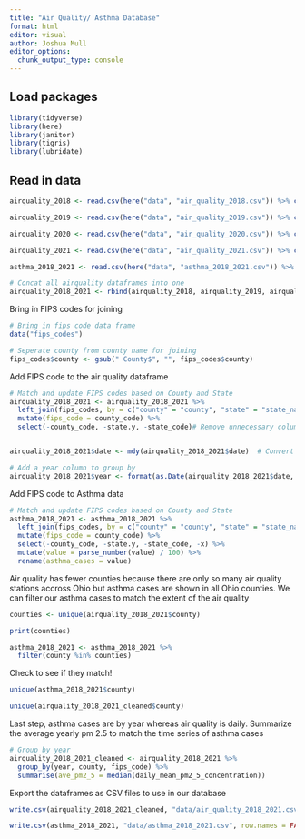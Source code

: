 ```yaml
---
title: "Air Quality/ Asthma Database"
format: html
editor: visual
author: Joshua Mull
editor_options: 
  chunk_output_type: console
---
```


## Load packages

```r
library(tidyverse)
library(here)
library(janitor)
library(tigris)
library(lubridate)
```

## Read in data

```r
airquality_2018 <- read.csv(here("data", "air_quality_2018.csv")) %>% clean_names()

airquality_2019 <- read.csv(here("data", "air_quality_2019.csv")) %>% clean_names()

airquality_2020 <- read.csv(here("data", "air_quality_2020.csv")) %>% clean_names()

airquality_2021 <- read.csv(here("data", "air_quality_2021.csv")) %>% clean_names()

asthma_2018_2021 <- read.csv(here("data", "asthma_2018_2021.csv")) %>% clean_names()

# Concat all airquality dataframes into one 
airquality_2018_2021 <- rbind(airquality_2018, airquality_2019, airquality_2020, airquality_2021)
```

Bring in FIPS codes for joining 
```r
# Bring in fips code data frame 
data("fips_codes")

# Seperate county from county name for joining
fips_codes$county <- gsub(" County$", "", fips_codes$county)

```

Add FIPS code to the air quality dataframe 
```r
# Match and update FIPS codes based on County and State
airquality_2018_2021 <- airquality_2018_2021 %>%
  left_join(fips_codes, by = c("county" = "county", "state" = "state_name")) %>%
  mutate(fips_code = county_code) %>%
  select(-county_code, -state.y, -state_code)# Remove unnecessary columns from FIPS 


airquality_2018_2021$date <- mdy(airquality_2018_2021$date)  # Convert from "DD/MM/YYYY"

# Add a year column to group by 
airquality_2018_2021$year <- format(as.Date(airquality_2018_2021$date, format = "%m/%d/%Y"), "%Y")

```

Add FIPS code to Asthma data
```r
# Match and update FIPS codes based on County and State
asthma_2018_2021 <- asthma_2018_2021 %>%
  left_join(fips_codes, by = c("county" = "county", "state" = "state_name")) %>%
  mutate(fips_code = county_code) %>%
  select(-county_code, -state.y, -state_code, -x) %>%
  mutate(value = parse_number(value) / 100) %>% 
  rename(asthma_cases = value)

```

Air quality has fewer counties because there are only so many air quality stations accross Ohio but asthma cases are shown in all Ohio counties. We can filter our asthma cases to match the extent of the air quality 
```r
counties <- unique(airquality_2018_2021$county)

print(counties)

asthma_2018_2021 <- asthma_2018_2021 %>%
  filter(county %in% counties)

```

Check to see if they match!
```r
unique(asthma_2018_2021$county)

unique(airquality_2018_2021_cleaned$county)
```

Last step, asthma cases are by year whereas air quality is daily. Summarize the average yearly pm 2.5 to match the time series of asthma cases
```r
# Group by year 
airquality_2018_2021_cleaned <- airquality_2018_2021 %>% 
  group_by(year, county, fips_code) %>%
  summarise(ave_pm2_5 = median(daily_mean_pm2_5_concentration))

```

Export the dataframes as CSV files to use in our database
```r
write.csv(airquality_2018_2021_cleaned, "data/air_quality_2018_2021.csv", row.names = FALSE)

write.csv(asthma_2018_2021, "data/asthma_2018_2021.csv", row.names = FALSE)

```

